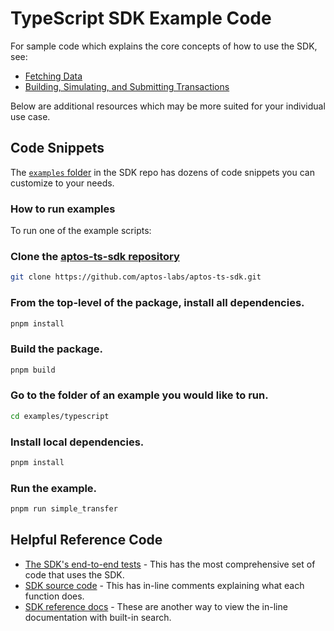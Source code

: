 
# TypeScript SDK Example Code

For sample code which explains the core concepts of how to use the SDK, see:
 - [Fetching Data](fetch-data-via-sdk.mdx)
 - [Building, Simulating, and Submitting Transactions](building-transactions.mdx)

Below are additional resources which may be more suited for your individual use case.

## Code Snippets

The [`examples` folder](https://github.com/aptos-labs/aptos-ts-sdk/tree/main/examples) in the SDK repo has dozens of code snippets you can customize to your needs. 

### How to run examples

To run one of the example scripts:
<Steps>
### Clone the [aptos-ts-sdk repository](https://github.com/aptos-labs/aptos-ts-sdk)

```bash filename="Terminal"
git clone https://github.com/aptos-labs/aptos-ts-sdk.git
```

### From the top-level of the package, install all dependencies.

```bash filename="Terminal"
pnpm install
```

### Build the package.

```bash filename="Terminal"
pnpm build
```

### Go to the folder of an example you would like to run.

```bash filename="Terminal"
cd examples/typescript
```

### Install local dependencies.

```bash filename="Terminal"
pnpm install
```

### Run the example.

```bash filename="Terminal"
pnpm run simple_transfer
```
</Steps>

## Helpful Reference Code

 - [The SDK's end-to-end tests](https://github.com/aptos-labs/aptos-ts-sdk/tree/main/tests/e2e) - This has the most comprehensive set of code that uses the SDK. 
 - [SDK source code](https://github.com/aptos-labs/aptos-ts-sdk/tree/main) - This has in-line comments explaining what each function does.
 - [SDK reference docs](https://aptos-labs.github.io/aptos-ts-sdk/) - These are another way to view the in-line documentation with built-in search.
